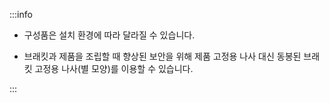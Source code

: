 :::info

* 구성품은 설치 환경에 따라 달라질 수 있습니다.

<Xclude product='corestation_20,corestation_40,doorinterface,doormodule,inputmodule'>

* 브래킷과 제품을 조립할 때 향상된 보안을 위해 제품 고정용 나사 대신 동봉된 브래킷 고정용 나사(별 모양)를 이용할 수 있습니다.

</Xclude>

:::